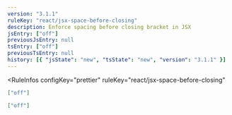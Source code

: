 ```yaml
---
version: "3.1.1"
ruleKey: "react/jsx-space-before-closing"
description: Enforce spacing before closing bracket in JSX
jsEntry: ["off"]
previousJsEntry: null
tsEntry: ["off"]
previousTsEntry: null
history: [{ "jsState": "new", "tsState": "new", "version": "3.1.1" }]
---
```


<RuleInfos 
  configKey="prettier" 
  ruleKey="react/jsx-space-before-closing" 
>

```json
["off"]
```

```json
["off"]
```

</RuleInfos>
